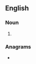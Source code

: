 ==English==

===Noun===
{{head|en|noun form}}

# {{plural of|bottomonium|lang=en}}

===Anagrams===
* {{anagrams|en|a=bimmnooosttu|sbottomonium}}